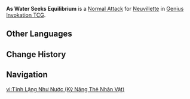 {{About|the Character Card Skill for [[Genius Invokation TCG]]|the Playable Character Talent|As Water Seeks Equilibrium}}
{{Genius Invokation TCG Skill Infobox
|title      = As Water Seeks Equilibrium
|image      = As Water Seeks Equilibrium Character Card Skill.png
|type       = Normal Attack
|character  = Neuvillette
|matching   = 1
|element    = Hydro
|unaligned  = 2
|effect     = Deals 1 {{Color|Hydro DMG}}.
|order      = 1
}}
'''As Water Seeks Equilibrium''' is a [[Character Card Normal Attack|Normal Attack]] for [[Neuvillette (Character Card)|Neuvillette]] in [[Genius Invokation TCG]].

==Other Languages==
{{Other Languages|As Water Seeks Equilibrium}}

==Change History==
{{Change History|4.5}}

==Navigation==
{{Genius Invokation TCG Skill Navbox|Neuvillette}}

[[vi:Tĩnh Lặng Như Nước (Kỹ Năng Thẻ Nhân Vật)]]